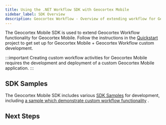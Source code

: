 ```yaml
---
title: Using the .NET Workflow SDK with Geocortex Mobile
sidebar_label: SDK Overview
description: Geocortex Workflow - Overview of extending workflow for Geocortex Mobile
---
```



The Geocortex Mobile SDK is used to extend Geocortex Workflow functionality for Geocortex Mobile. Follow the instructions in the [Quickstart](../mobile/sdk-overview.mdx) project to get set up for Geocortex Mobile + Geocortex Workflow custom development.

:::important
Creating custom workflow activities for Geocortex Mobile requires the development and deployment of a custom Geocortex Mobile application.
:::

## SDK Samples

<SdkLimitationsWarning />

The Geocortex Mobile SDK includes various [SDK Samples](../mobile/sdk-samples.mdx) for development, including [a sample which demonstrate custom workflow functionality](https://github.com/geocortex/vertigis-mobile-samples/tree/master/Geocortex.Mobile.Samples/Geocortex.Mobile.Samples/Samples/Workflow/CustomActivity) .

## Next Steps

<UseCaseContainer>
    <UseCaseCard
        title="lang-implement-custom-activity-title"
        description="Implement a custom activity for Geocortex Mobile"
        link={useBaseUrl("docs/workflow/sdk-mobile-create-activity")}
    />
    <UseCaseCard
        title="lang-implement-custom-form-element"
        description="Implement a custom form element for Geocortex Mobile"
        link={useBaseUrl(
            "docs/workflow/tutorial-mobile-activity-indicator-form-element"
        )}
    />
    <UseCaseCard
        title="Reference a Third Party library"
        description="Reference a third party library in Geocortex Mobile"
        link={useBaseUrl(
            "docs/workflow/sdk-mobile-reference-third-party-library"
        )}
    />
</UseCaseContainer>
